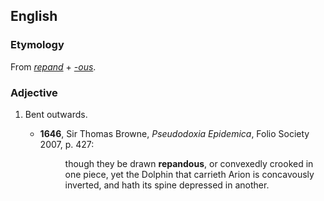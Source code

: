 ==English==

===Etymology===
From ''[[repand]]'' + ''[[-ous]]''.

===Adjective===
{{en-adj}}

# {{context|obsolete|lang=en}} Bent outwards.
#* '''1646''', Sir Thomas Browne, ''Pseudodoxia Epidemica'', Folio Society 2007, p. 427:
#*: though they be drawn '''repandous''', or convexedly crooked in one piece, yet the Dolphin that carrieth Arion is concavously inverted, and hath its spine depressed in another.